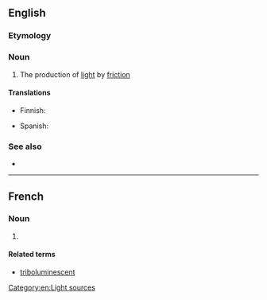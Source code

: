 ==English==

===Etymology===
{{prefix|en|tribo|luminescence}}

===Noun===
{{wikipedia}}
{{en-noun|-}}

# The production of [[light]] by [[friction]]

====Translations====
{{trans-top|production of light}}
* Finnish: {{t|fi|triboluminesenssi}}
{{trans-mid}}
* Spanish: {{t|es|triboluminiscencia|f}}
{{trans-bottom}}

===See also===
* {{l|en|piezoluminescence}}

[[Category:en:Light sources]]
----

==French==

===Noun===
{{fr-noun|f}}

# {{lb|fr|physics}} {{l|en|triboluminescence}}

====Related terms====
* [[triboluminescent]]